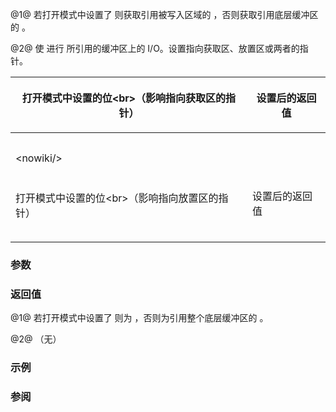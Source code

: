 {{cpp/io/basic_spanbuf/title| span}}
{{cpp/io/basic_spanbuf/navbar}}
{{dcl begin}}
{{dcl | num=1 | since=c++23 |
std::span&lt;CharT&gt; span() const noexcept;
}}
{{dcl | num=2 | since=c++23 |
void span( std::span&lt;CharT&gt; s ) noexcept;
}}
{{dcl end}}

@1@ 若打开模式中设置了 {{lc|std::ios_base::out}} 则获取引用被写入区域的 {{tt|span}}，否则获取引用底层缓冲区的 {{tt|span}}。

@2@ 使 {{tt|basic_spanbuf}} 进行 {{tt|s}} 所引用的缓冲区上的 I/O。设置指向获取区、放置区或两者的指针。
{| class="wikitable"
|-
! rowspan="2" | 打开模式中设置的位&lt;br&gt;（影响指向获取区的指针）
! colspan="3" | 设置后的返回值
|-
| {{lc|std::basic_streambuf::eback|eback()}}
| {{lc|std::basic_streambuf::gptr|gptr()}}
| {{lc|std::basic_streambuf::egptr|egptr()}}
|-
| {{c|std::ios_base::in}}
| {{c|s.data()}}
| {{c|s.data()}}
| {{c|s.data() + s.size()}}
|-
| colspan="4" | &lt;nowiki/&gt;
|-
! rowspan="2" | 打开模式中设置的位&lt;br&gt;（影响指向放置区的指针）
! colspan="3" | 设置后的返回值
|-
| {{lc|std::basic_streambuf::pbase|pbase()}}
| {{lc|std::basic_streambuf::pptr|pptr()}}
| {{lc|std::basic_streambuf::epptr|epptr()}}
|-
| {{c|std::ios_base::out &amp;&amp; !std::ios_base::ate}}
| {{c|s.data()}}
| {{c|s.data()}}
| {{c|s.data() + s.size()}}
|-
| {{c|std::ios_base::out &amp;&amp; std::ios_base::ate}}
| {{c|s.data()}}
| {{c|s.data() + s.size()}}
| {{c|s.data() + s.size()}}
|}

===参数===
{{par begin}}
{{par | s | 引用用户提供的缓冲区的 {{ltt|cpp/container/span|std::span}} }}
{{par end}}

===返回值===
@1@ 若打开模式中设置了 {{lc|std::ios_base::out}} 则为 {{c|std::span&lt;CharT&gt;(pbase(), pptr())}}，否则为引用整个底层缓冲区的 {{c|std::span&lt;CharT&gt;}}。

@2@ （无）

===示例===
{{example}}

===参阅===
{{dsc begin}}
{{dsc inc | cpp/io/basic_stringbuf/dsc str}}
{{dsc inc | cpp/io/basic_stringbuf/dsc view}}
{{dsc inc | cpp/io/strstreambuf/dsc str}}
{{dsc end}}

{{langlinks|de|en|es|fr|it|ja|pt|ru}}